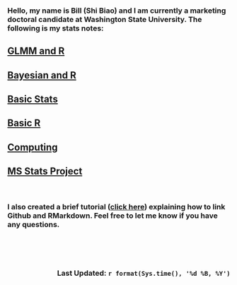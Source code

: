
### Hello, my name is Bill (Shi Biao) and I am currently a marketing doctoral candidate at Washington State University. The following is my stats notes:

## [GLMM and R](https://williamdingpullman.github.io/glmm/)

## [Bayesian and R](https://williamdingpullman.github.io/baye/)

## [Basic Stats](https://williamdingpullman.github.io/basicstats/)

## [Basic R](https://williamdingpullman.github.io/basicr/)

## [Computing](https://williamdingpullman.github.io/computing/)

## [MS Stats Project](https://williamdingpullman.github.io/myproject/)

<br/>

###  I also created a brief tutorial ([click here](https://williamdingpullman.github.io/howto.html)) explaining how to link Github and RMarkdown. Feel free to let me know if you have any questions. 

<br/>
<br/>
<br/>



### [Last Updated: `r format(Sys.time(), '%d %B, %Y')`]{style="float:right"}

